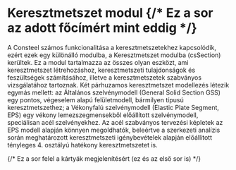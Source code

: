 
# Keresztmetszet modul  {/* Ez a sor az adott főcímért mint eddig */}

A Consteel számos funkcionalitása a keresztmetszetekhez kapcsolódik, ezért ezek egy különálló modulba, a Keresztmetszet modulba (csSection) kerültek. Ez a modul tartalmazza az összes olyan eszközt, ami keresztmetszet létrehozáshoz, keresztmetszeti tulajdonságok és feszültségek számításához, illetve a keresztmetszetek szabványos vizsgálatához tartoznak. Két párhuzamos keresztmetszet modellezés létezik egymás mellett: az Általános szelvénymodell (General Solid Section GSS) egy pontos, végeselem alapú felületmodell, bármilyen típusú keresztmetszethez; a Vékonyfalú szelvénymodell (Elastic Plate Segment, EPS) egy vékony lemezszegmensekből előállított szelvénymodell, speciálisan acél szelvényekhez. Az acél szabványos tervezési képletek az EPS modell alapján könnyen megoldhatók, beleértve a szerkezeti analízis során meghatározott keresztmetszeti igénybevételek alapján előállított tényleges 4. osztályú hatékony keresztmetszetet is.

<DocCardList />   {/* Ez a sor felel a kártyák megjelenítésért (ez és az első sor is) */}
